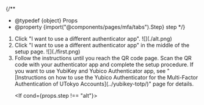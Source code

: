 

{/**
  * @typedef {object} Props
  * @property {import("@components/pages/mfa/tabs").Step} step
  */}

<ol>
  <If cond={props.step === "alt"}>
    <Fragment>
      <AltAddMethod selection={`"Microsoft Authenticator"`} />
      <li>
        Click "I want to use a different authenticator app".
        ![](./alt.png)
      </li>
    </Fragment>
    <Fragment slot="else">
      <FirstAccess />
      <li>
        Click "I want to use a different authenticator app" in the middle of the setup page.
        ![](./first.png)
      </li>
    </Fragment>
  </If>

  <li>
    Follow the instructions until you reach the QR code page. Scan the QR code with your authenticator app and complete the setup procedure.
    If you want to use YubiKey and Yubico Authenticator app, see "[Instructions on how to use the Yubico Authenticator for the Multi-Factor Authentication of UTokyo Accounts](../yubikey-totp/)" page for details.
    <Image src={{ firstQr, altQr }[`${props.step}Qr`]} alt="" />
  </li>

  <If cond={props.step !== "alt"}>
    <FirstEmail />
  </If>
</ol>
